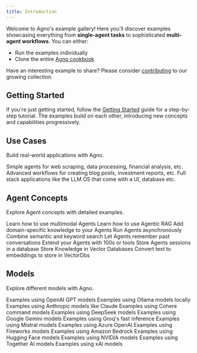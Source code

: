 ```yaml
---
title: Introduction
---
```


Welcome to Agno's example gallery! Here you'll discover examples showcasing everything from **single-agent tasks** to sophisticated **multi-agent workflows**. You can either:

- Run the examples individually
- Clone the entire [Agno cookbook](https://github.com/agno-agi/agno/tree/main/cookbook)

Have an interesting example to share? Please consider [contributing](https://github.com/agno-agi/agno-docs) to our growing collection.

## Getting Started

If you're just getting started, follow the [Getting Started](/examples/getting-started) guide for a step-by-step tutorial. The examples build on each other, introducing new concepts and capabilities progressively.

## Use Cases

Build real-world applications with Agno.

<CardGroup cols={3}>
  <Card
    title="Simple Agents"
    icon="user-astronaut"
    iconType="duotone"
    href="/examples/agents"
  >
    Simple agents for web scraping, data processing, financial analysis, etc.
  </Card>
  <Card
    title="Advanced Workflows"
    icon="diagram-project"
    iconType="duotone"
    href="/examples/workflows"
  >
    Advanced workflows for creating blog posts, investment reports, etc.
  </Card>
  <Card
    title="Full stack Applications"
    icon="brain-circuit"
    iconType="duotone"
    href="/examples/applications"
  >
    Full stack applications like the LLM OS that come with a UI, database etc.
  </Card>
</CardGroup>

## Agent Concepts

Explore Agent concepts with detailed examples.

<CardGroup cols={3}>
  <Card
    title="Multimodal"
    icon="image"
    iconType="duotone"
    href="/examples/concepts/multimodal"
  >
    Learn how to use multimodal Agents
  </Card>
  <Card
    title="RAG"
    icon="book-bookmark"
    iconType="duotone"
    href="/examples/concepts/rag"
  >
    Learn how to use Agentic RAG
  </Card>
  <Card
    title="Knowledge"
    icon="brain-circuit"
    iconType="duotone"
    href="/examples/concepts/knowledge"
  >
    Add domain-specific knowledge to your Agents
  </Card>
  <Card
    title="Async"
    icon="bolt"
    iconType="duotone"
    href="/examples/concepts/async"
  >
    Run Agents asynchronously
  </Card>
  <Card
    title="Hybrid search"
    icon="magnifying-glass-plus"
    iconType="duotone"
    href="/examples/concepts/hybrid-search"
  >
    Combine semantic and keyword search
  </Card>
  <Card
    title="Memory"
    icon="database"
    iconType="duotone"
    href="/examples/concepts/memory"
  >
    Let Agents remember past conversations
  </Card>
  <Card
    title="Tools"
    icon="screwdriver-wrench"
    iconType="duotone"
    href="/examples/concepts/tools"
  >
    Extend your Agents with 100s or tools
  </Card>
  <Card
    title="Storage"
    icon="hard-drive"
    iconType="duotone"
    href="/examples/concepts/storage"
  >
    Store Agents sessions in a database
  </Card>
  <Card
    title="Vector Databases"
    icon="database"
    iconType="duotone"
    href="/examples/concepts/vectordb"
  >
    Store Knowledge in Vector Databases
  </Card>
  <Card
    title="Embedders"
    icon="database"
    iconType="duotone"
    href="/examples/concepts/embedders"
  >
    Convert text to embeddings to store in VectorDbs
  </Card>
</CardGroup>

## Models

Explore different models with Agno.

<CardGroup cols={3}>
  <Card
    title="OpenAI"
    icon="network-wired"
    iconType="duotone"
    href="/examples/models/openai"
  >
    Examples using OpenAI GPT models
  </Card>
  <Card
    title="Ollama"
    icon="laptop-code"
    iconType="duotone"
    href="/examples/models/ollama"
  >
    Examples using Ollama models locally
  </Card>
  <Card
    title="Anthropic"
    icon="network-wired"
    iconType="duotone"
    href="/examples/models/anthropic"
  >
    Examples using Anthropic models like Claude
  </Card>
  <Card
    title="Cohere"
    icon="brain-circuit"
    iconType="duotone"
    href="/examples/models/cohere"
  >
    Examples using Cohere command models
  </Card>
  <Card
    title="DeepSeek"
    icon="circle-nodes"
    iconType="duotone"
    href="/examples/models/deepseek"
  >
    Examples using DeepSeek models
  </Card>
  <Card
    title="Gemini"
    icon="google"
    iconType="duotone"
    href="/examples/models/gemini"
  >
    Examples using Google Gemini models
  </Card>
  <Card
    title="Groq"
    icon="bolt"
    iconType="duotone"
    href="/examples/models/groq"
  >
    Examples using Groq's fast inference
  </Card>
  <Card
    title="Mistral"
    icon="wind"
    iconType="duotone"
    href="/examples/models/mistral"
  >
    Examples using Mistral models
  </Card>
  <Card
    title="Azure"
    icon="microsoft"
    iconType="duotone"
    href="/examples/models/azure"
  >
    Examples using Azure OpenAI
  </Card>
  <Card
    title="Fireworks"
    icon="sparkles"
    iconType="duotone"
    href="/examples/models/fireworks"
  >
    Examples using Fireworks models
  </Card>
  <Card title="AWS" icon="aws" iconType="duotone" href="/examples/models/aws">
    Examples using Amazon Bedrock
  </Card>
  <Card
    title="Hugging Face"
    icon="face-awesome"
    iconType="duotone"
    href="/examples/models/huggingface"
  >
    Examples using Hugging Face models
  </Card>
  <Card
    title="NVIDIA"
    icon="microchip"
    iconType="duotone"
    href="/examples/models/nvidia"
  >
    Examples using NVIDIA models
  </Card>
  <Card
    title="Together"
    icon="people-group"
    iconType="duotone"
    href="/examples/models/together"
  >
    Examples using Together AI models
  </Card>
  <Card
    title="xAI"
    icon="brain-circuit"
    iconType="duotone"
    href="/examples/models/xai"
  >
    Examples using xAI models
  </Card>
</CardGroup>
